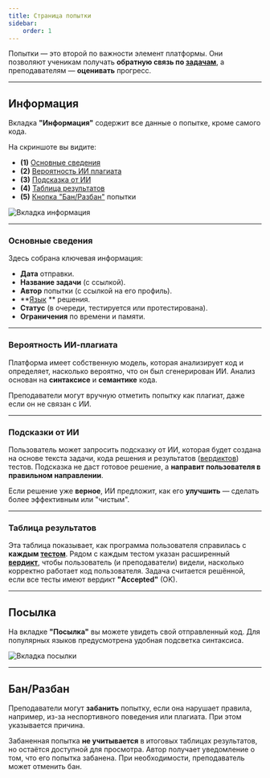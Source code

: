 ```yaml
---
title: Страница попытки
sidebar:
    order: 1
---
```


<BugsDisclaimer />

Попытки — это второй по важности элемент платформы.
Они позволяют ученикам получать **обратную связь по [задачам](/references/tasks/overview)**,
а преподавателям — **оценивать** прогресс.

---

## Информация
Вкладка **"Информация"** содержит все данные о попытке, кроме самого кода.

На скриншоте вы видите:
- **(1)** [Основные сведения](#основные-сведения)
- **(2)** [Вероятность ИИ плагиата](#вероятность-ии-плагиата)
- **(3)** [Подсказка от ИИ](#подсказка-от-ии)
- **(4)** [Таблица результатов](#таблица-результатов)
- **(5)** [Кнопка "Бан/Разбан"](#банразбан) попытки

![Вкладка информация](../../../../../assets/task/attempt/step-1.png)

---


### Основные сведения

Здесь собрана ключевая информация:
* **Дата** отправки.
* **Название задачи** (с ссылкой).
* **Автор** попытки (с ссылкой на его профиль).
* **[Язык](/references/tasks/attempts/additional/#python) ** решения.
* **Статус** (в очереди, тестируется или протестирована).
* **Ограничения** по времени и памяти.

---

### Вероятность ИИ-плагиата

Платформа имеет собственную модель, которая анализирует код и определяет,
насколько вероятно, что он был сгенерирован ИИ.
Анализ основан на **синтаксисе** и **семантике** кода.

Преподаватели могут вручную отметить попытку как плагиат,
даже если он не связан с ИИ.

---

### Подсказки от ИИ

Пользователь может запросить подсказку от ИИ,
которая будет создана на основе текста задачи,
кода решения и результатов
([вердиктов](/references/tasks/attempts/additional/#что-означают-вердикты)) тестов.
Подсказка не даст готовое решение, а **направит пользователя в правильном направлении**.

Если решение уже **верное**,
ИИ предложит, как его **улучшить** — сделать более эффективным или "чистым".

---

### Таблица результатов

Эта таблица показывает, как программа пользователя справилась с **каждым [тестом](/references/tasks/add-edit#шаг-2-редактирование-тестов)**.
Рядом с каждым тестом указан расширенный **[вердикт](/references/tasks/attempts/additional/#что-означают-вердикты)**,
чтобы пользователь (и преподаватели) видели, насколько корректно работает код пользователя.
Задача считается решённой, если все тесты имеют вердикт **"Accepted"** (OK).

---

## Посылка
На вкладке **"Посылка"** вы можете увидеть свой отправленный код.
Для популярных языков предусмотрена удобная подсветка синтаксиса.

![Вкладка посылки](../../../../../assets/task/attempt/step-2.png)

---

## Бан/Разбан

Преподаватели могут **забанить** попытку,
если она нарушает правила, например, из-за неспортивного поведения или плагиата.
При этом указывается причина.


Забаненная попытка **не учитывается** в итоговых таблицах результатов,
но остаётся доступной для просмотра.
Автор получает уведомление о том, что его попытка забанена.
При необходимости, преподаватель может отменить бан.
